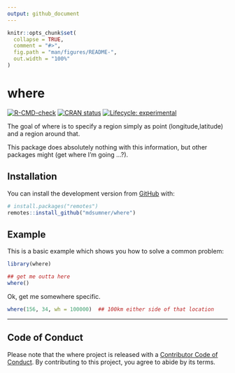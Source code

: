 ```yaml
---
output: github_document
---
```


<!-- README.md is generated from README.Rmd. Please edit that file -->

```r
knitr::opts_chunk$set(
  collapse = TRUE,
  comment = "#>",
  fig.path = "man/figures/README-",
  out.width = "100%"
)
```

# where

<!-- badges: start -->
[![R-CMD-check](https://github.com/mdsumner/where/workflows/R-CMD-check/badge.svg)](https://github.com/mdsumner/where/actions)
[![CRAN status](https://www.r-pkg.org/badges/version/where)](https://CRAN.R-project.org/package=where)
[![Lifecycle: experimental](https://img.shields.io/badge/lifecycle-experimental-orange.svg)](https://lifecycle.r-lib.org/articles/stages.html#experimental)
<!-- badges: end -->

The goal of where is to specify a region simply as point (longitude,latitude) and a region around that. 

This package does absolutely nothing with this information, but other packages might (get where I'm going ...?). 

## Installation

You can install  the development version from [GitHub](https://github.com/) with:

``` r
# install.packages("remotes")
remotes::install_github("mdsumner/where")
```
## Example

This is a basic example which shows you how to solve a common problem:

```r
library(where)

## get me outta here
where()
```

Ok, get me somewhere specific. 

```r
where(156, 34, wh = 100000)  ## 100km either side of that location
```

---

## Code of Conduct

Please note that the where project is released with a [Contributor Code of Conduct](https://contributor-covenant.org/version/2/0/CODE_OF_CONDUCT.html). By contributing to this project, you agree to abide by its terms.

